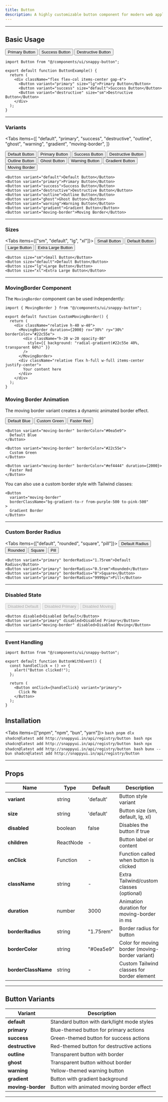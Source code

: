 ```yaml
---
title: Button
description: A highly customizable button component for modern web applications
---
```



---



## Basic Usage

<div className="flex flex-col items-center justify-center mb-6 border border-zinc-800 rounded-lg py-5">
  <div className="flex flex-col items-center gap-4">
    <Button variant="primary" size="lg">Primary Button</Button>
    <Button variant="success" size="default">Success Button</Button>
    <Button variant="destructive" size="sm">Destructive Button</Button>
  </div>
</div>

```tsx
import Button from "@/components/ui/snappy-button";

export default function ButtonExample() {
  return (
    <div className="flex flex-col items-center gap-4">
      <Button variant="primary" size="lg">Primary Button</Button>
      <Button variant="success" size="default">Success Button</Button>
      <Button variant="destructive" size="sm">Destructive Button</Button>
    </div>
  );
}
```

---

### Variants

<Tabs
  items={[
    "default",
    "primary",
    "success",
    "destructive",
    "outline",
    "ghost",
    "warning",
    "gradient",
    "moving-border",
  ]}
>
  <Tab value="default">
    <Button variant="default">Default Button</Button>
  </Tab>
  <Tab value="primary">
    <Button variant="primary">Primary Button</Button>
  </Tab>
  <Tab value="success">
    <Button variant="success">Success Button</Button>
  </Tab>
  <Tab value="destructive">
    <Button variant="destructive">Destructive Button</Button>
  </Tab>
  <Tab value="outline">
    <Button variant="outline">Outline Button</Button>
  </Tab>
  <Tab value="ghost">
    <Button variant="ghost">Ghost Button</Button>
  </Tab>
  <Tab value="warning">
    <Button variant="warning">Warning Button</Button>
  </Tab>
  <Tab value="gradient">
    <Button variant="gradient">Gradient Button</Button>
  </Tab>
  <Tab value="moving-border">
    <Button variant="moving-border">Moving Border</Button>
  </Tab>
</Tabs>

```tsx
<Button variant="default">Default Button</Button>
<Button variant="primary">Primary Button</Button>
<Button variant="success">Success Button</Button>
<Button variant="destructive">Destructive Button</Button>
<Button variant="outline">Outline Button</Button>
<Button variant="ghost">Ghost Button</Button>
<Button variant="warning">Warning Button</Button>
<Button variant="gradient">Gradient Button</Button>
<Button variant="moving-border">Moving Border</Button>
```

---

### Sizes

<Tabs items={["sm", "default", "lg", "xl"]}>
  <Tab value="sm">
    <Button size="sm">Small Button</Button>
  </Tab>
  <Tab value="default">
    <Button size="default">Default Button</Button>
  </Tab>
  <Tab value="lg">
    <Button size="lg">Large Button</Button>
  </Tab>
  <Tab value="xl">
    <Button size="xl">Extra Large Button</Button>
  </Tab>
</Tabs>

```tsx
<Button size="sm">Small Button</Button>
<Button size="default">Default Button</Button>
<Button size="lg">Large Button</Button>
<Button size="xl">Extra Large Button</Button>
```

---

### MovingBorder Component

The `MovingBorder` component can be used independently:

```tsx
import { MovingBorder } from "@/components/ui/snappy-button";

export default function CustomMovingBorder() {
  return (
    <div className="relative h-40 w-40">
      <MovingBorder duration={2000} rx="30%" ry="30%" borderColor="#22c55e">
        <div className="h-20 w-20 opacity-80" 
          style={{ background: "radial-gradient(#22c55e 40%, transparent 60%)" }} 
        />
      </MovingBorder>
      <div className="relative flex h-full w-full items-center justify-center">
        Your content here
      </div>
    </div>
  );
}
```

### Moving Border Animation

The moving border variant creates a dynamic animated border effect.

<div className="flex flex-col items-center justify-center mb-6 border border-zinc-800 rounded-lg py-5">
  <div className="flex flex-wrap justify-center gap-4">
    <Button 
      variant="moving-border" 
      borderColor="#0ea5e9"
    >
      Default Blue
    </Button>
    <Button 
      variant="moving-border" 
      borderColor="#22c55e"
    >
      Custom Green
    </Button>
    <Button 
      variant="moving-border" 
      borderColor="#ef4444"
      duration={2000}
    >
      Faster Red
    </Button>
  </div>
</div>

```tsx
<Button variant="moving-border" borderColor="#0ea5e9">
  Default Blue
</Button>

<Button variant="moving-border" borderColor="#22c55e">
  Custom Green
</Button>

<Button variant="moving-border" borderColor="#ef4444" duration={2000}>
  Faster Red
</Button>
```

You can also use a custom border style with Tailwind classes:

```tsx
<Button 
  variant="moving-border" 
  borderClassName="bg-gradient-to-r from-purple-500 to-pink-500"
>
  Gradient Border
</Button>
```

---

### Custom Border Radius

<Tabs items={["default", "rounded", "square", "pill"]}>
  <Tab value="default">
    <Button variant="primary" borderRadius="1.75rem">Default Radius</Button>
  </Tab>
  <Tab value="rounded">
    <Button variant="primary" borderRadius="0.5rem">Rounded</Button>
  </Tab>
  <Tab value="square">
    <Button variant="primary" borderRadius="0">Square</Button>
  </Tab>
  <Tab value="pill">
    <Button variant="primary" borderRadius="9999px">Pill</Button>
  </Tab>
</Tabs>

```tsx
<Button variant="primary" borderRadius="1.75rem">Default Radius</Button>
<Button variant="primary" borderRadius="0.5rem">Rounded</Button>
<Button variant="primary" borderRadius="0">Square</Button>
<Button variant="primary" borderRadius="9999px">Pill</Button>
```

---

### Disabled State

<div className="flex flex-col items-center justify-center mb-6 border border-zinc-800 rounded-lg py-5">
  <div className="flex flex-wrap justify-center gap-4">
    <Button disabled>Disabled Default</Button>
    <Button variant="primary" disabled>Disabled Primary</Button>
    <Button variant="moving-border" disabled>Disabled Moving</Button>
  </div>
</div>

```tsx
<Button disabled>Disabled Default</Button>
<Button variant="primary" disabled>Disabled Primary</Button>
<Button variant="moving-border" disabled>Disabled Moving</Button>
```

---

### Event Handling

```tsx
import Button from "@/components/ui/snappy-button";

export default function ButtonWithEvent() {
  const handleClick = () => {
    alert("Button clicked!");
  };

  return (
    <Button onClick={handleClick} variant="primary">
      Click Me
    </Button>
  );
}
```

## Installation

<Tabs items={["pnpm", "npm", "bun", "yarn"]}>
  <Tab value="pnpm">
    ```bash
    pnpm dlx shadcn@latest add http://snappyui.in/api/registry/button
    ```
  </Tab>
  <Tab value="npm">
    ```bash
    npx shadcn@latest add http://snappyui.in/api/registry/button
    ```
  </Tab>
  <Tab value="yarn">
    ```bash
    npx shadcn@latest add http://snappyui.in/api/registry/button
    ```
  </Tab>
  <Tab value="bun">
    ```bash
    bunx --bun shadcn@latest add http://snappyui.in/api/registry/button
    ```
  </Tab>
</Tabs>

---

## Props

| Name             | Type            | Default     | Description                                     |
| ---------------- | --------------- | ----------- | ----------------------------------------------- |
| **variant**      | string          | 'default'   | Button style variant                            |
| **size**         | string          | 'default'   | Button size (sm, default, lg, xl)               |
| **disabled**     | boolean         | false       | Disables the button if true                     |
| **children**     | ReactNode       | -           | Button label or content                         |
| **onClick**      | Function        | -           | Function called when button is clicked          |
| **className**    | string          | -           | Extra Tailwind/custom classes (optional)        |
| **duration**     | number          | 3000        | Animation duration for moving-border in ms      |
| **borderRadius** | string          | "1.75rem"   | Border radius for button                        |
| **borderColor**  | string          | "#0ea5e9"   | Color for moving border (moving-border variant) |
| **borderClassName** | string       | -           | Custom Tailwind classes for border element      |

---

## Button Variants

| Variant          | Description                                   |
| ---------------- | --------------------------------------------- |
| **default**      | Standard button with dark/light mode styles   |
| **primary**      | Blue-themed button for primary actions        |
| **success**      | Green-themed button for success actions       |
| **destructive**  | Red-themed button for destructive actions     |
| **outline**      | Transparent button with border                |
| **ghost**        | Transparent button without border             |
| **warning**      | Yellow-themed warning button                  |
| **gradient**     | Button with gradient background               |
| **moving-border**| Button with animated moving border effect     |

---

